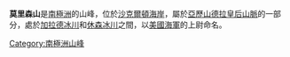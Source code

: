 {{coord|84|12|S|168|40|E|source:GNIS|display=title}}

'''莫里森山'''是[[南極洲|南極洲]]的山峰，位於[[沙克爾頓海岸|沙克爾頓海岸]]，屬於[[亞歷山德拉皇后山脈|亞歷山德拉皇后山脈]]的一部分，處於[[加拉德冰川|加拉德冰川]]和[[休森冰川|休森冰川]]之間，以[[美國海軍|美國海軍]]的上尉命名。

{{DEFAULTSORT:Morrison Hills}}
[[Category:南極洲山峰|Category:南極洲山峰]]


{{ShackletonCoast-geo-stub}}